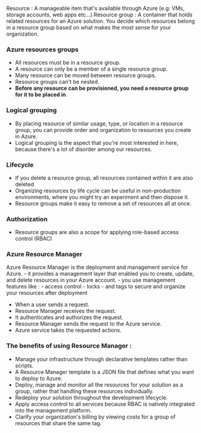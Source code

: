  
<Callout type="info" emoji="ℹ️">
  Resource : A manageable item that's available through Azure (e.g: VMs, storage accounts, web apps etc...)
</Callout>

<Callout type="info" emoji="ℹ️">
  Resource group : A container that holds related resources for an Azure solution. You decide which resources belong in a resource group based on what makes the most sense for your organization.
</Callout>

### Azure resources groups 
- All resources must be in a resource group.
- A resource can only be a member of a single resource group.
- Many resource can be moved between resource groups.
- Resource groups can't be nested.
- <b> Before any resource can be provisioned, you need a resource group for it to be placed in</b>.

### Logical grouping
- By placing resource of similar usage, type, or location in a resource group, you can provide order and organization to resources you create in Azure.
- Logical grouping is the aspect that you're most interested in here, because there's a lot of disorder among our resources.

### Lifecycle
- If you delete a resource group, all resources contained within it are also deleted
- Organizing resources by life cycle can be useful in non-production environments, where you might try an experiment and then dispose it.
- Resource groups make it easy to remove a set of resources all at once.

### Authorization 
- Resource groups are also a scope for applying role-based access control (RBAC)

### Azure Resource Manager
<Callout type="info" emoji="ℹ️">
  Azure Resource Manager is the deployment and management service for Azure.
</Callout>
- it provides a management layer that enabled you to create, update, and delete resources in your Azure account.
- you use management features like :
    - access control
    - locks
    - and tags
to secure and organize your resources after deployment

- When a user sends a request.
- Resource Manager receives the request.
- It authenticates and authorizes the request.
- Resource Manager sends the request to the Azure service.
- Azure service takes the requested actions.

### The benefits of using Resource Manager :
- Manage your infrastructure through declarative templates rather than scripts.
- A Resource Manager template is a JSON file that defines what you want to deploy to Azure.
- Deploy, manage and monitor all the resources for your solution as a group, rather that handling these resources individually.
- Redeploy your solution throughout the development lifecycle.
- Apply access control to all services because RBAC is natively integrated into the management platform.
- Clarify your organization's billing by viewing costs for a group of resources that share the same tag.